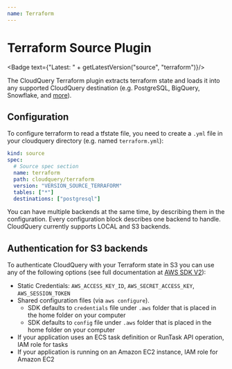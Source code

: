 ```yaml
---
name: Terraform
---
```

# Terraform Source Plugin


<Badge text={"Latest: " + getLatestVersion("source", "terraform")}/>

The CloudQuery Terraform plugin extracts terraform state and loads it into any supported CloudQuery destination (e.g. PostgreSQL, BigQuery, Snowflake, and [more](/docs/plugins/destinations/overview)).

## Configuration

To configure terraform to read a tfstate file, you need to create a `.yml` file in your cloudquery directory (e.g. named `terraform.yml`):

```yaml copy
kind: source
spec:
  # Source spec section
  name: terraform
  path: cloudquery/terraform
  version: "VERSION_SOURCE_TERRAFORM"
  tables: ["*"]
  destinations: ["postgresql"]
```

You can have multiple backends at the same time, by describing them in the configuration. Every configuration block describes one backend to handle.
CloudQuery currently supports LOCAL and S3 backends.

## Authentication for S3 backends

To authenticate CloudQuery with your Terraform state in S3 you can use any of the following options (see full documentation at [AWS SDK V2](https://aws.github.io/aws-sdk-go-v2/docs/configuring-sdk/#specifying-credentials)):

- Static Credentials: `AWS_ACCESS_KEY_ID`, `AWS_SECRET_ACCESS_KEY`, `AWS_SESSION_TOKEN`
- Shared configuration files (via `aws configure`).
  - SDK defaults to `credentials` file under `.aws` folder that is placed in the home folder on your computer
  - SDK defaults to `config` file under `.aws` folder that is placed in the home folder on your computer
- If your application uses an ECS task definition or RunTask API operation, IAM role for tasks
- If your application is running on an Amazon EC2 instance, IAM role for Amazon EC2